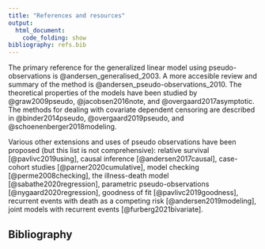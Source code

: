 ```yaml
---
title: "References and resources"
output:
  html_document:
    code_folding: show
bibliography: refs.bib
---
```



The primary reference for the generalized linear model using pseudo-observations is @andersen_generalised_2003. A more accesible review and summary of the method is @andersen_pseudo-observations_2010. The theoretical properties of the models have been studied by @graw2009pseudo, @jacobsen2016note, and @overgaard2017asymptotic. The methods for dealing with covariate dependent censoring are described in @binder2014pseudo, @overgaard2019pseudo, and @schoenenberger2018modeling. 

Various other extensions and uses of pseudo observations have been proposed (but this list is not comprehensive): relative survival [@pavlivc2019using], causal inference [@andersen2017causal], case-cohort studies [@parner2020cumulative], model checking [@perme2008checking], the illness-death model [@sabathe2020regression], parametric pseudo-observations [@nygaard2020regression], goodness of fit [@pavlivc2019goodness], recurrent events with death as a competing risk [@andersen2019modeling], joint models with recurrent events [@furberg2021bivariate].

## Bibliography
